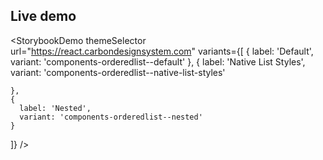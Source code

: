 ## Live demo

<StorybookDemo
  themeSelector
  url="https://react.carbondesignsystem.com"
  variants={[
    {
      label: 'Default',
      variant: 'components-orderedlist--default'
    },
    {
      label: 'Native List Styles',
      variant: 'components-orderedlist--native-list-styles'

    },
    {
      label: 'Nested',
      variant: 'components-orderedlist--nested'
    }

]} />
